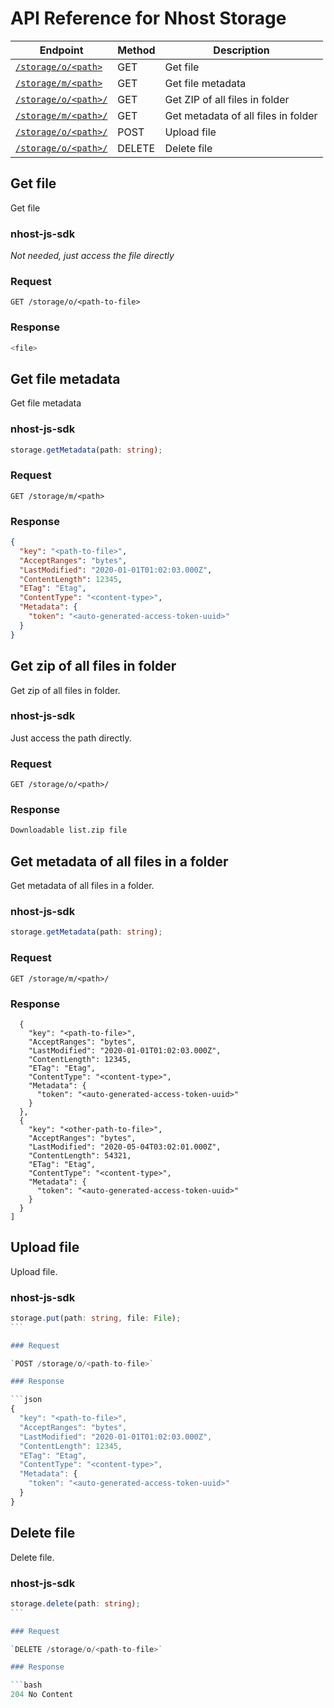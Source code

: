 # API Reference for Nhost Storage

| Endpoint                                                     | Method | Description                         |
| ------------------------------------------------------------ | ------ | ----------------------------------- |
| [`/storage/o/<path>`](#get-file)                             | GET    | Get file                            |
| [`/storage/m/<path>`](#get-file-metadata)                    | GET    | Get file metadata                   |
| [`/storage/o/<path>/`](#get-zip-of-all-files-in-folder)      | GET    | Get ZIP of all files in folder      |
| [`/storage/m/<path>/`](#get-metadata-of-all-files-in-folder) | GET    | Get metadata of all files in folder |
| [`/storage/o/<path>/`](#upload-file)                         | POST   | Upload file                         |
| [`/storage/o/<path>/`](#delete-file)                         | DELETE | Delete file                         |

## Get file

Get file

### nhost-js-sdk

_Not needed, just access the file directly_

### Request

`GET /storage/o/<path-to-file>`

### Response

```bash
<file>
```

## Get file metadata

Get file metadata

### nhost-js-sdk

```ts
storage.getMetadata(path: string);
```

### Request

`GET /storage/m/<path>`

### Response

```json
{
  "key": "<path-to-file>",
  "AcceptRanges": "bytes",
  "LastModified": "2020-01-01T01:02:03.000Z",
  "ContentLength": 12345,
  "ETag": "Etag",
  "ContentType": "<content-type>",
  "Metadata": {
    "token": "<auto-generated-access-token-uuid>"
  }
}
```

## Get zip of all files in folder

Get zip of all files in folder.

### nhost-js-sdk

Just access the path directly.

### Request

`GET /storage/o/<path>/`

### Response

```bash
Downloadable list.zip file
```

## Get metadata of all files in a folder

Get metadata of all files in a folder.

### nhost-js-sdk

```ts
storage.getMetadata(path: string);
```

### Request

`GET /storage/m/<path>/`

### Response

```json[
  {
    "key": "<path-to-file>",
    "AcceptRanges": "bytes",
    "LastModified": "2020-01-01T01:02:03.000Z",
    "ContentLength": 12345,
    "ETag": "Etag",
    "ContentType": "<content-type>",
    "Metadata": {
      "token": "<auto-generated-access-token-uuid>"
    }
  },
  {
    "key": "<other-path-to-file>",
    "AcceptRanges": "bytes",
    "LastModified": "2020-05-04T03:02:01.000Z",
    "ContentLength": 54321,
    "ETag": "Etag",
    "ContentType": "<content-type>",
    "Metadata": {
      "token": "<auto-generated-access-token-uuid>"
    }
  }
]
```

## Upload file

Upload file.

### nhost-js-sdk

````ts
storage.put(path: string, file: File);
```

### Request

`POST /storage/o/<path-to-file>`

### Response

```json
{
  "key": "<path-to-file>",
  "AcceptRanges": "bytes",
  "LastModified": "2020-01-01T01:02:03.000Z",
  "ContentLength": 12345,
  "ETag": "Etag",
  "ContentType": "<content-type>",
  "Metadata": {
    "token": "<auto-generated-access-token-uuid>"
  }
}
````

## Delete file

Delete file.

### nhost-js-sdk

````ts
storage.delete(path: string);
```

### Request

`DELETE /storage/o/<path-to-file>`

### Response

```bash
204 No Content
````
